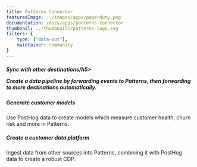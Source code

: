 ```yaml
---
title: Patterns Connector
featuredImage: ../images/apps/pagerduty.png
documentation: /docs/apps/patterns-connector
thumbnail: ../thumbnails/patterns-logo.svg
filters: {
    type: ["data-out"],
    maintainer: community
}
---
```


<Section
    divider={false}
    title="Send PostHog event data to Patterns.app, so you can ingest them into a CDP and sync with other databases."
    size="full"
    cols={3}
>
    <div>
        <h5>Sync with other destinations/h5>
        <p>Create a data pipeline by forwarding events to Patterns, then forwarding to more destinations automatically.</p>
    </div>
    <div>
        <h5>Generate customer models</h5>
        <p>Use PostHog data to create models which measure customer health, churn risk and more in Patterns.</p>
    </div>
    <div>
        <h5>Create a customer data platform</h5>
        <p>Ingest data from other sources into Patterns, combining it with PostHog data to create a robust CDP.</p>
    </div>
</Section>

<TutorialsSlider topic="patterns" />

<Documentation />